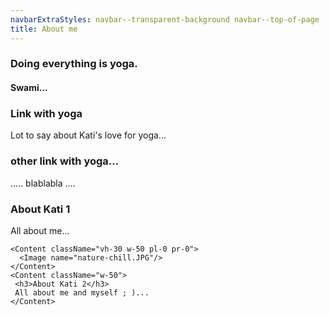 ```yaml
---
navbarExtraStyles: navbar--transparent-background navbar--top-of-page
title: About me
---
```


<Section>  
  <Background imageName="meditation.jpg" className="vh-100 w-100">

  <SectionFooter>    
    <div className="quote">
          <div className="quote__content">
            <h3>
              Doing everything is yoga.
            </h3>
            <h4 className="text--light text--italic">Swami...</h4>
          </div>
        </div>
    </SectionFooter>
  </Background>
  
</Section>

<Section>  
  <Content className="vh-100 w-50">
     <h3>Link with yoga</h3>
    Lot to say about Kati's love for yoga...
  </Content>
  
  <Content className="vh-100 pl-0 pr-0">
  <Image name="nature-chill.JPG"/>
  </Content>
  
  <Content className="vh-100 pl-0 pr-0">
  <Image name="nature-chill.JPG" />
  </Content>

  <Content className="vh-100">
     <h3> other link with yoga... </h3>
     ..... blablabla ....
     </Content>
  
</Section>

<Section className="pb-3">  
    <Content className="vh-30 w-50 pl-0 pr-0">
      <Image name="nature-chill.JPG"/>
    </Content>    
    <Content className="w-50">
     <h3>About Kati 1</h3>
     All about me...
    </Content>
    
    <Content className="vh-30 w-50 pl-0 pr-0">
      <Image name="nature-chill.JPG"/>
    </Content>    
    <Content className="w-50">
     <h3>About Kati 2</h3>
     All about me and myself ; )...
    </Content>

</Section>
